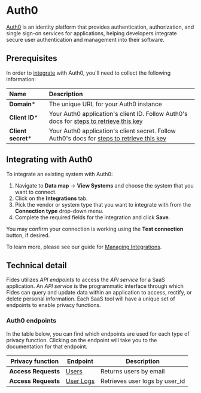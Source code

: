 # Auth0
[Auth0](https://auth0.com/) is an identity platform that provides authentication, authorization, and single sign-on services for applications, helping developers integrate secure user authentication and management into their software.

## Prerequisites

In order to [integrate](/user-guides/integrations) with Auth0, you'll need to collect the following information:

| Name                       | Description                                                                                                                             |
| :------------------------- | :-------------------------------------------------------------------------------------------------------------------------------------- |
| **Domain***                | The unique URL for your Auth0 instance |
| **Client ID***                 | Your Auth0 application's client ID. Follow Auth0's docs for [steps to retrieve this key](https://auth0.com/docs/get-started/authentication-and-authorization-flow/call-your-api-using-the-client-credentials-flow) |
| **Client secret***                | Your Auth0 application's client secret. Follow Auth0's docs for [steps to retrieve this key](https://auth0.com/docs/get-started/authentication-and-authorization-flow/call-your-api-using-the-client-credentials-flow)  |


## Integrating with Auth0
To integrate an existing system with Auth0:

1. Navigate to **Data map** → **View Systems** and choose the system that you want to connect.
2. Click on the **Integrations** tab.
3. Pick the vendor or system type that you want to integrate with from the **Connection type** drop-down menu.
4. Complete the required fields for the integration and click **Save**. 

You may confirm your connection is working using the **Test connection** button, if desired.

To learn more, please see our guide for [Managing Integrations](/user-guides/integrations/manage-integrations).

## Technical detail 

Fides utilizes _API endpoints_ to access the _API service_ for a SaaS application. An _API service_ is the programmatic interface through which Fides can query and update data within an application to access, rectify, or delete personal information. Each SaaS tool will have a unique set of endpoints to enable privacy functions. 

### Auth0 endpoints
In the table below, you can find which endpoints are used for each type of privacy function. Clicking on the endpoint will take you to the documentation for that endpoint.

| Privacy function | Endpoint | Description |
|----|----|----|
| **Access Requests**            | [Users](https://auth0.com/docs/api/management/v2/users-by-email/get-users-by-email) | Returns users by email |
| **Access Requests**            | [User Logs](https://auth0.com/docs/api/management/v2/logs/get-logs-by-id) | Retrieves user logs by user_id |



